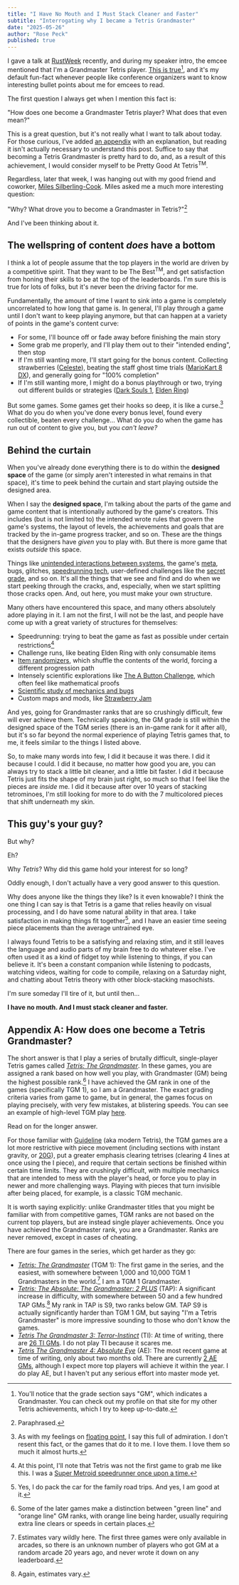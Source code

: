 ```yaml
---
title: "I Have No Mouth and I Must Stack Cleaner and Faster"
subtitle: "Interrogating why I became a Tetris Grandmaster"
date: "2025-05-26"
author: "Rose Peck"
published: true
---
```



<PostImage 
	src="/postAssets/stack cleaner and faster.png"
	alt="A series of memes from the Tetris: The Grandmaster community, centering around how the player just needs to stack cleaner and faster"
	caption="Memes from the Tetris: The Grandmaster community. If you want to improve, all you have to do is stack cleaner and faster."
	width={660}
	height={660}
/>

I gave a talk at [RustWeek](https://rustweek.org/) recently, and during my speaker intro, the emcee mentioned that I'm a Grandmaster Tetris player.
[This is true](https://theabsolute.plus/score/13277)[^gm], and it's my default fun-fact whenever people like conference organizers want to know interesting bullet points about me for emcees to read.

The first question I always get when I mention this fact is:

<Crane>"How does one become a Grandmaster Tetris player? What does that even mean?"</Crane>

This is a great question, but it's not really what I want to talk about today.
For those curious, I've added [an appendix](#appendix-a-how-does-one-become-a-tetris-grandmaster) with an explanation, but reading it isn't actually necessary to understand this post.
Suffice to say that becoming a Tetris Grandmaster is pretty hard to do, and, as a result of this achievement, I would consider myself to be Pretty Good At Tetris<sup>TM</sup>.

Regardless, later that week, I was hanging out with my good friend and coworker, [Miles Silberling-Cook](https://internet.place/).
Miles asked me a much more interesting question:

<Crane>"Why? What drove you to become a Grandmaster in Tetris?"[^paraphrased]</Crane>

And I've been thinking about it.

## The wellspring of content&nbsp;*does*&nbsp;have a bottom

I think a lot of people assume that the top players in the world are driven by a competitive spirit.
That they want to be The Best<sup>TM</sup>, and get satisfaction from honing their skills to be at the top of the leaderboards.
I'm sure this is true for lots of folks, but it's never been the driving factor for me.

Fundamentally, the amount of time I want to sink into a game is completely uncorrelated to how long that game is.
In general, I'll play through a game until I don't want to keep playing anymore, but that can happen at a variety of points in the game's content curve:
- For some, I'll bounce off or fade away before finishing the main story
- Some grab me properly, and I'll play them out to their "intended ending", then stop
- If I'm still wanting more, I'll start going for the bonus content. Collecting strawberries ([Celeste](https://en.wikipedia.org/wiki/Celeste_(video_game))), beating the staff ghost time trials ([MarioKart 8 DX](https://www.mariowiki.com/Mario_Kart_8_Deluxe)), and generally going for "100% completion"
- If I'm still wanting more, I might do a bonus playthrough or two, trying out different builds or strategies ([Dark Souls 1](https://en.wikipedia.org/wiki/Dark_Souls), [Elden Ring](https://en.wikipedia.org/wiki/Elden_Ring))

But some games.
Some games get their hooks so deep, it is like a curse.[^curse]
What do you do when you've done every bonus level, found every collectible, beaten every challenge...
What do you do when the game has run out of content to give you, but you *can't leave?*

## Behind the curtain

When you've already done everything there is to do within the **designed space** of the game (or simply aren't interested in what remains in that space), it's time to peek behind the curtain and start playing outside the designed area.

When I say the **designed space**, I'm talking about the parts of the game and game content that is intentionally authored by the game's creators.
This includes (but is not limited to) the intended wrote rules that govern the game's systems, the layout of levels, the achievements and goals that are tracked by the in-game progress tracker, and so on.
These are the things that the designers have *given* you to play with.
But there is more game that exists *outside* this space.

Things like [unintended interactions between systems](https://www.youtube.com/watch?v=d6i5Ylu0mgM), the game's [meta](https://en.wikipedia.org/wiki/Metagame#Competitive_gaming), bugs, glitches, [speedrunning tech](https://celeste.ink/wiki/Tech), user-defined challenges like the [secret grade](https://harddrop.com/wiki/Secret_Grade_Techniques), and so on. It's all the things that we see and find and do when we start peeking through the cracks, and, especially, when we start splitting those cracks open. And, out here, you must make your own structure.

Many others have encountered this space, and many others absolutely adore playing in it.
I am not the first, I will not be the last, and people have come up with a great variety of structures for themselves:
- Speedrunning: trying to beat the game as fast as possible under certain restrictions[^sm]
- Challenge runs, like beating Elden Ring with only consumable items
- [Item randomizers](https://ff4fe.com/), which shuffle the contents of the world, forcing a different progression path
- Intensely scientific explorations like [The A Button Challenge](https://www.youtube.com/playlist?list=PL94lfiY18_CgWGQzweD_aVjsFXiRi6kn5), which often feel like mathematical proofs
- [Scientific study of mechanics and bugs](https://www.youtube.com/@RGMechEx)
- Custom maps and mods, like [Strawberry Jam](https://celeste.ink/wiki/Strawberry_Jam_Collab)

And yes, going for Grandmaster ranks that are so crushingly difficult, few will ever achieve them.
Technically speaking, the GM grade is still within the designed space of the TGM series (there is an in-game rank for it after all), but it's so far beyond the normal experience of playing Tetris games that, to me, it feels similar to the things I listed above.

So, to make many words into few, I did it because it was there.
I did it because I could. 
I did it because, no matter how good you are, you can always try to stack a little bit cleaner, and a little bit faster.
I did it because Tetris just fits the shape of my brain just right, so much so that I feel like the pieces are *inside* me.
I did it because after over 10 years of stacking tetrominoes, I'm still looking for more to do with the 7 multicolored pieces that shift underneath my skin.

## This guy's your guy?

<Crane>But why?</Crane>

Eh?

<Crane>Why *Tetris*? Why did this game hold your interest for so long?</Crane>

Oddly enough, I don't actually have a very good answer to this question.

Why does anyone like the things they like?
Is it even knowable?
I think the one thing I can say is that Tetris is a game that relies heavily on visual processing, and I do have some natural ability in that area.
I take satisfaction in making things fit together[^space-packing], and I have an easier time seeing piece placements than the average untrained eye.

I always found Tetris to be a satisfying and relaxing stim, and it still leaves the language and audio parts of my brain free to do whatever else.
I've often used it as a kind of fidget toy while listening to things, if you can believe it.
It's been a constant companion while listening to podcasts, watching videos, waiting for code to compile, relaxing on a Saturday night, and chatting about Tetris theory with other block-stacking masochists.

I'm sure someday I'll tire of it, but until then...

**I have no mouth. And I must stack cleaner and faster.**

## Appendix A: How does one become a Tetris Grandmaster?

The short answer is that I play a series of brutally difficult, single-player Tetris games called [*Tetris: The Grandmaster*](https://tetris.wiki/Tetris_The_Grand_Master_(series)).
In these games, you are assigned a rank based on how well you play, with Grandmaster (GM) being the highest possible rank.[^highest-rank]
I have achieved the GM rank in one of the games (specifically TGM 1), so I am a Grandmaster.
The exact grading criteria varies from game to game, but in general, the games focus on playing precisely, with very few mistakes, at blistering speeds.
You can see an example of high-level TGM play [here](https://www.youtube.com/watch?v=gPVJDFRDIFs).

Read on for the longer answer.

For those familiar with [Guideline](https://tetris.wiki/Tetris_Guideline) (aka modern Tetris), the TGM games are a lot more restrictive with piece movement (including sections with instant gravity, or [20G](https://tetris.wiki/20G)), put a greater emphasis clearing tetrises (clearing 4 lines at once using the I piece), and require that certain sections be finished within certain time limits. They are crushingly difficult, with multiple mechanics that are intended to mess with the player's head, or force you to play in newer and more challenging ways. Playing with pieces that turn invisible after being placed, for example, is a classic TGM mechanic.

It is worth saying explicitly: unlike Grandmaster titles that you might be familiar with from competitive games, TGM ranks are not based on the current top players, but are instead single player achievements.
Once you have achieved the Grandmaster rank, you are a Grandmaster.
Ranks are never removed, except in cases of cheating.

There are four games in the series, which get harder as they go:
- [*Tetris: The Grandmaster*](https://tetris.wiki/Tetris_The_Grand_Master) (TGM 1): The first game in the series, and the easiest, with somewhere between 1,000 and 10,000 TGM 1 Grandmasters in the world.[^estimates-vary] I am a TGM 1 Grandmaster.
- [*Tetris: The Absolute: The Grandmaster: 2 PLUS*](https://tetris.wiki/Tetris_The_Absolute_The_Grand_Master_2) (TAP): A significant increase in difficulty, with somewhere between 50 and a few hundred TAP GMs.[^estimates-still-vary] My rank in TAP is S9, two ranks below GM. TAP S9 is actually significantly harder than TGM 1 GM, but saying "I'm a Tetris Grandmaster" is more impressive sounding to those who don't know the games.
- [*Tetris The Grandmaster 3: Terror-Instinct*](https://tetris.wiki/Tetris_The_Grand_Master_3_Terror-Instinct) (TI): At time of writing, there are [26 TI GMs](https://tetris.wiki/List_of_Terror-Instinct_Grand_Masters). I do not play TI because it scares me.
- [*Tetris The Grandmaster 4: Absolute Eye*](https://tetris.wiki/Tetris_The_Grand_Master_4_Absolute_Eye) (AE): The most recent game at time of writing, only about two months old. There are currently [2 AE GMs](https://tetris.wiki/List_of_Absolute-Eye_Grand_Masters), although I expect more top players will achieve it within the year. I do play AE, but I haven't put any serious effort into master mode yet.

[^gm]: You'll notice that the grade section says "GM", which indicates a Grandmaster. You can check out my profile on that site for my other Tetris achievements, which I try to keep up-to-date.
[^paraphrased]: Paraphrased.
[^curse]: As with my feelings on [floating point](/articles/floating-point-hashing-addenda#a-lukewarm-defense-of-floating-point), I say this full of admiration. I don't resent this fact, or the games that do it to me. I love them. I love them so much it almost hurts.
[^sm]: At this point, I'll note that Tetris was not the first game to grab me like this. I was a [Super Metroid speedrunner once upon a time.](https://www.speedrun.com/users/plof27)
[^space-packing]: Yes, I do pack the car for the family road trips. And yes, I am good at it.
[^highest-rank]: Some of the later games make a distinction between "green line" and "orange line" GM ranks, with orange line being harder, usually requiring extra line clears or speeds in certain places.
[^estimates-vary]: Estimates vary wildly here. The first three games were only available in arcades, so there is an unknown number of players who got GM at a random arcade 20 years ago, and never wrote it down on any leaderboard.
[^estimates-still-vary]: Again, estimates vary.